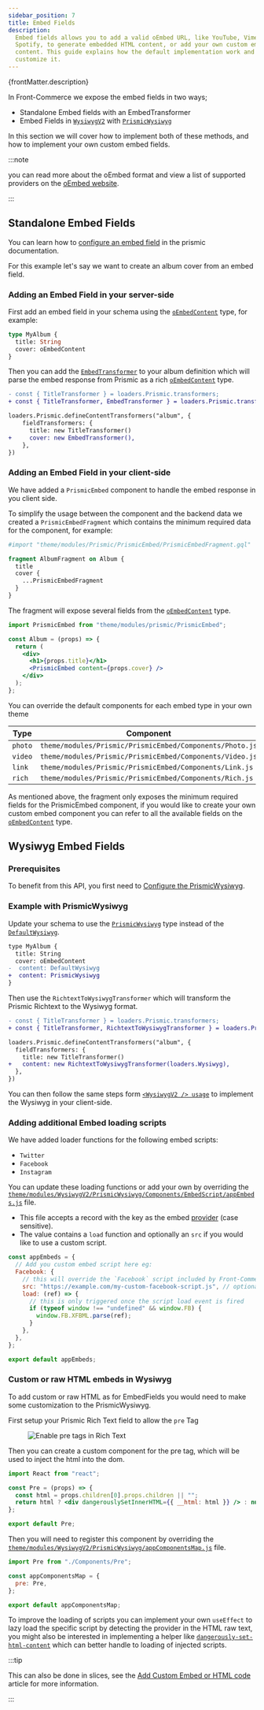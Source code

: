 ```yaml
---
sidebar_position: 7
title: Embed Fields
description:
  Embed fields allows you to add a valid oEmbed URL, like YouTube, Vimeo, or
  Spotify, to generate embedded HTML content, or add your own custom embed
  content. This guide explains how the default implementation work and how to
  customize it.
---
```


<p>{frontMatter.description}</p>


In Front-Commerce we expose the embed fields in two ways;

- Standalone Embed fields with an EmbedTransformer
- Embed Fields in
  [`WysiwygV2`](/docs/advanced/theme/wysiwyg#lt-wysiwygv2-gt-usage) with
  [`PrismicWysiwyg`](/docs/advanced/theme/wysiwyg-platform#prismicwysiwyg)

In this section we will cover how to implement both of these methods, and how to
implement your own custom embed fields.

:::note

you can read more about the oEmbed format and view a list of supported providers
on the [oEmbed website](https://oembed.com/).

:::

## Standalone Embed Fields

You can learn how to
[configure an embed field](https://prismic.io/docs/core-concepts/embed) in the
prismic documentation.

For this example let's say we want to create an album cover from an embed field.

### Adding an Embed Field in your server-side

First add an embed field in your schema using the
[`oEmbedContent`](https://gitlab.blackswift.cloud/front-commerce/front-commerce/-/tree/main/modules/prismic/server/modules/prismic/core/schema.gql)
type, for example:

```graphql
type MyAlbum {
  title: String
  cover: oEmbedContent
}
```

Then you can add the
[`EmbedTransformer`](https://gitlab.blackswift.cloud/front-commerce/front-commerce/-/tree/main/modules/prismic/server/modules/prismic/core/loaders/transformers/Embed.js)
to your album definition which will parse the embed response from Prismic as a
rich
[`oEmbedContent`](https://gitlab.blackswift.cloud/front-commerce/front-commerce/-/tree/main/modules/prismic/server/modules/prismic/core/schema.gql)
type.

```diff
- const { TitleTransformer } = loaders.Prismic.transformers;
+ const { TitleTransformer, EmbedTransformer } = loaders.Prismic.transformers;

loaders.Prismic.defineContentTransformers("album", {
    fieldTransformers: {
      title: new TitleTransformer()
+     cover: new EmbedTransformer(),
    },
})
```

### Adding an Embed Field in your client-side

We have added a `PrismicEmbed` component to handle the embed response in you
client side.

To simplify the usage between the component and the backend data we created a
`PrismicEmbedFragment` which contains the minimum required data for the
component, for example:

```graphql
#import "theme/modules/Prismic/PrismicEmbed/PrismicEmbedFragment.gql"

fragment AlbumFragment on Album {
  title
  cover {
    ...PrismicEmbedFragment
  }
}
```

The fragment will expose several fields from the
[`oEmbedContent`](https://gitlab.blackswift.cloud/front-commerce/front-commerce/-/tree/main/modules/prismic/server/modules/prismic/core/schema.gql)
type.

```jsx
import PrismicEmbed from "theme/modules/prismic/PrismicEmbed";

const Album = (props) => {
  return (
    <div>
      <h1>{props.title}</h1>
      <PrismicEmbed content={props.cover} />
    </div>
  );
};
```

You can override the default components for each embed type in your own theme

| Type    | Component                                                |
| ------- | -------------------------------------------------------- |
| `photo` | `theme/modules/Prismic/PrismicEmbed/Components/Photo.js` |
| `video` | `theme/modules/Prismic/PrismicEmbed/Components/Video.js` |
| `link`  | `theme/modules/Prismic/PrismicEmbed/Components/Link.js`  |
| `rich`  | `theme/modules/Prismic/PrismicEmbed/Components/Rich.js`  |

As mentioned above, the fragment only exposes the minimum required fields for
the PrismicEmbed component, if you would like to create your own custom embed
component you can refer to all the available fields on the
[`oEmbedContent`](https://gitlab.blackswift.cloud/front-commerce/front-commerce/-/tree/main/modules/prismic/server/modules/prismic/core/schema.gql)
type.

## Wysiwyg Embed Fields

### Prerequisites

To benefit from this API, you first need to
[Configure the PrismicWysiwyg](/docs/prismic/installation#optional-configure-the-prismicwysiwyg).

### Example with PrismicWysiwyg

Update your schema to use the
[`PrismicWysiwyg`](/docs/advanced/theme/wysiwyg-platform#prismicwysiwyg) type
instead of the
[`DefaultWysiwyg`](/docs/advanced/theme/wysiwyg-platform#defaultwysiwyg).

```diff
type MyAlbum {
  title: String
  cover: oEmbedContent
-  content: DefaultWysiwyg
+  content: PrismicWysiwyg
}
```

Then use the `RichtextToWysiwygTransformer` which will transform the Prismic
Richtext to the Wysiwyg format.

```diff
- const { TitleTransformer } = loaders.Prismic.transformers;
+ const { TitleTransformer, RichtextToWysiwygTransformer } = loaders.Prismic.transformers;

loaders.Prismic.defineContentTransformers("album", {
  fieldTransformers: {
    title: new TitleTransformer()
+   content: new RichtextToWysiwygTransformer(loaders.Wysiwyg),
  },
})
```

You can then follow the same steps form
[`<WysiwygV2 /> usage`](/docs/advanced/theme/wysiwyg#lt-wysiwygv2-gt-usage) to
implement the Wysiwyg in your client-side.

### Adding additional Embed loading scripts

We have added loader functions for the following embed scripts:

- `Twitter`
- `Facebook`
- `Instagram`

You can update these loading functions or add your own by overriding the
[`theme/modules/WysiwygV2/PrismicWysiwyg/Components/EmbedScript/appEmbeds.js`](https://gitlab.blackswift.cloud/front-commerce/front-commerce/-/tree/main/modules/prismic/web/theme/modules/WysiwygV2/PrismicWysiwyg/Components/EmbedScript/appEmbeds.js)
file.

- This file accepts a record with the key as the embed
  [provider](https://oembed.com/providers.json) (case sensitive).
- The value contains a `load` function and optionally an `src` if you would like
  to use a custom script.

```js title="theme/modules/WysiwygV2/PrismicWysiwyg/Components/EmbedScript/appEmbeds.js"
const appEmbeds = {
  // Add you custom embed script here eg:
  Facebook: {
    // this will override the `Facebook` script included by Front-Commerce
    src: "https://example.com/my-custom-facebook-script.js", // optional src (it's not recommended to change this)
    load: (ref) => {
      // this is only triggered once the script load event is fired
      if (typeof window !== "undefined" && window.FB) {
        window.FB.XFBML.parse(ref);
      }
    },
  },
};

export default appEmbeds;
```

### Custom or raw HTML embeds in Wysiwyg

To add custom or raw HTML as for EmbedFields you would need to make some
customization to the PrismicWysiwyg.

First setup your Prismic Rich Text field to allow the `pre` Tag

<Figure>

![Enable pre tags in Rich Text](./assets/embed-fields/rich-text-pre-tags.png)

</Figure>

Then you can create a custom component for the pre tag, which will be used to
inject the html into the dom.

```jsx title="theme/modules/Wysiwygv2/PrismicWysiwyg/Components/Pre/index.js"
import React from "react";

const Pre = (props) => {
  const html = props.children[0].props.children || "";
  return html ? <div dangerouslySetInnerHTML={{ __html: html }} /> : null;
};

export default Pre;
```

Then you will need to register this component by overriding the
[`theme/modules/WysiwygV2/PrismicWysiwyg/appComponentsMap.js`](https://gitlab.blackswift.cloud/front-commerce/front-commerce/-/tree/main/modules/prismic/web/theme/modules/WysiwygV2/PrismicWysiwyg/appComponentsMap.js)
file.

```js
import Pre from "./Components/Pre";

const appComponentsMap = {
  pre: Pre,
};

export default appComponentsMap;
```

To improve the loading of scripts you can implement your own `useEffect` to lazy
load the specific script by detecting the provider in the HTML raw text, you
might also be interested in implementing a helper like
[`dangerously-set-html-content`](https://github.com/christo-pr/dangerously-set-html-content)
which can better handle to loading of injected scripts.

:::tip

This can also be done in slices, see the
[Add Custom Embed or HTML code](https://community.prismic.io/t/add-custom-embed-or-html-code/5455)
article for more information.

:::

